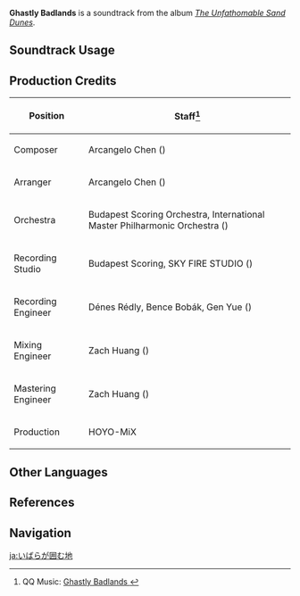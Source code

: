 {{Soundtrack Infobox
|image          = The Unfathomable Sand Dunes.png
|album          = The Unfathomable Sand Dunes
|disc           = 1
|number         = 24
|featured       =
|featured2      =
|featured3      =
|featured_disc  =
|featured_disc2 =
|featured_disc3 =
|youtube_id     = M_1gGEQxVfg
|spotify_id     = 7LP8IznzGr1fwYp44j3nOO
|previous       = Solitary Breach
|next           = Shadow in Ruins
}}
'''Ghastly Badlands''' is a soundtrack from the album ''[[The Unfathomable Sand Dunes]]''.

==Soundtrack Usage==
{{Soundtrack Usage
|quest    = 
|location = Asipattravana Swamp
|domain   = 
}}

==Production Credits==
{| class="wikitable"
! Position
! Staff<ref>QQ Music: [https://y.qq.com/n/ryqq/songDetail/000DgfYD4KhIfs Ghastly Badlands {{zh|荆棘丛生之地}}]</ref>
|-
! Composer
| Arcangelo Chen ({{zh|陈子敏}})
|-
! Arranger
| Arcangelo Chen ({{zh|陈子敏}})
|-
! Orchestra
| Budapest Scoring Orchestra, International Master Philharmonic Orchestra ({{zh|国际首席爱乐乐团}})
|-
! Recording Studio
| Budapest Scoring, SKY FIRE STUDIO ({{zh|九紫天诚录音棚}})
|-
! Recording Engineer
| Dénes Rédly, Bence Bobák, Gen Yue ({{zh|岳艮}})
|-
! Mixing Engineer
| Zach Huang ({{zh|黄巍}})
|-
! Mastering Engineer
| Zach Huang ({{zh|黄巍}})
|-
! Production
| HOYO-MiX
|}
<!--
==Gallery==
<gallery>
</gallery>
-->
==Other Languages==
{{Other Languages
|en      = Ghastly Badlands
|zhs     = 荆棘丛生之地
|zhs_rm  = Jīngjí Cóngshēng zhī Dì
|zht     = 荊棘叢生之地
|zht_rm  = Jīngjí Cóngshēng zhī Dì
|zh_tl   = The Land Where the Brambles Grow Thick
|ja      = いばらが囲む地
|ja_rm   = Ibara ga Kakomu Chi
|ja_tl   = 
}}

==References==
{{Reflist}}

==Navigation==
{{Soundtrack Navbox|The Unfathomable Sand Dunes}}

[[ja:いばらが囲む地]]